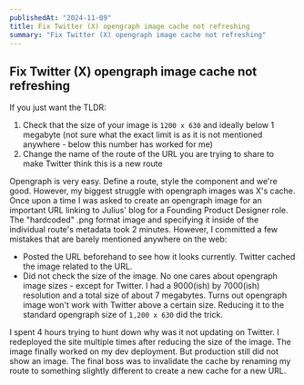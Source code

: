 ```yaml
---
publishedAt: "2024-11-09"
title: Fix Twitter (X) opengraph image cache not refreshing
summary: "Fix Twitter (X) opengraph image cache not refreshing"
---
```


## Fix Twitter (X) opengraph image cache not refreshing

If you just want the TLDR:

1. Check that the size of your image is `1200 x 630` and ideally below 1 megabyte (not sure what the exact limit is as it is not mentioned anywhere - below this number has worked for me)
2. Change the name of the route of the URL you are trying to share to make Twitter think this is a new route

Opengraph is very easy. Define a route, style the component and we're good. However, my biggest struggle with opengraph images was X's cache. Once upon a time
I was asked to create an opengraph image for an important URL linking to Julius' blog for a Founding Product Designer role. The "hardcoded" .png format image and specifying it
inside of the individual route's metadata took 2 minutes. However, I committed a few mistakes that are barely mentioned anywhere on the web:

- Posted the URL beforehand to see how it looks currently. Twitter cached the image related to the URL.
- Did not check the size of the image. No one cares about opengraph image sizes - except for Twitter. I had a 9000(ish) by 7000(ish) resolution and a total size of about 7 megabytes.
  Turns out opengraph image won't work with Twitter above a certain size. Reducing it to the standard opengraph size of `1,200 x 630` did the trick.

I spent 4 hours trying to hunt down why was it not updating on Twitter. I redeployed the site multiple times after reducing the size of the image. The image finally worked on my dev deployment.
But production still did not show an image. The final boss was to invalidate the cache by renaming my route to something slightly different to create a new cache for a new URL.
